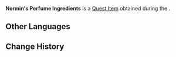 {{Item Infobox
|id           = 120066
|image        = Item Parcel.png
|type         = Quest Items
|description  = Ingredients that Nermin ordered from Azalai. Not too expensive, and the quality is pretty good, too.
|source1      = [[Blooming Sands: Lasting Scent]]
}}
'''Nermin's Perfume Ingredients''' is a [[Quest Item]] obtained during the {{Quest|Blooming Sands: Lasting Scent}}.
<!--
==Location==
<gallery>

</gallery>
-->
==Other Languages==
{{Other Languages
|en      = Nermin's Perfume Ingredients
|zhs     = 内尔敏的香料
|zhs_rm  = Nèi'ěrmǐn de Xiāngliào
|zht     = 內爾敏的香料
|zht_rm  = Nèi'ěrmǐn de Xiāngliào
|ja      = ネルミンの香料
|ja_rm   = Nerumin no Kouryou
|ko      = 네르민의 향신료
|ko_rm   = Nereumin-ui Hyangsillyo
|es      = Especias de Nermín
|fr      = Épices de Nermin
|ru      = Пряности Нермин
|th      = เครื่องเทศของ Nermin
|th_rm   = 
|vi      = Gia Vị Của Nermin
|de      = Nermins Gewürze
|id      = Rempah-rempah Nermin
|pt      = Especiarias de Nermin
|tr      = Nermin'in Parfüm Malzemeleri
|it      = Ingredienti per il profumo di Nermin
}}

==Change History==
{{Change History|3.3}}